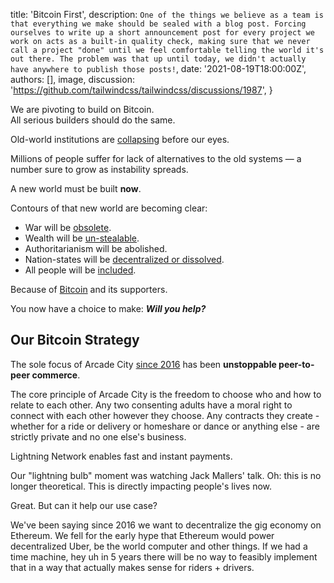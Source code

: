 
  title: 'Bitcoin First',
  description: `One of the things we believe as a team is that everything we make should be sealed with a blog post. Forcing ourselves to write up a short announcement post for every project we work on acts as a built-in quality check, making sure that we never call a project "done" until we feel comfortable telling the world it's out there. The problem was that up until today, we didn't actually have anywhere to publish those posts!`,
  date: '2021-08-19T18:00:00Z',
  authors: [],
  image,
  discussion: 'https://github.com/tailwindcss/tailwindcss/discussions/1987',
}

<p className='text-center italic text-xl leading-relaxed'>
  We are pivoting to build on Bitcoin.
  <br />
  All serious builders should do the same.
</p>

Old-world institutions are [collapsing](https://twitter.com/prestonjbyrne/status/1426546297050472454) before our eyes.

Millions of people suffer for lack of alternatives to the old systems &mdash; a number sure to grow as instability spreads.

A new world must be built **now**.

Contours of that new world are becoming clear:

- War will be [obsolete](https://twitter.com/JasonPLowery/status/1427357440773918720).
- Wealth will be [un-stealable](https://twitter.com/MsHodl/status/1426556209339912197).
- Authoritarianism will be <Link href='/blog/antidote'>abolished</Link>.
- Nation-states will be [decentralized or dissolved](https://twitter.com/woonomic/status/1427172525100912640).
- All people will be [included](https://twitter.com/jack/status/1426521682538344451).

Because of [Bitcoin](https://bitcoin.org/) and its supporters.

You now have a choice to make: **_Will you help?_**

## Our Bitcoin Strategy

The sole focus of Arcade City [since 2016](https://blog.arcade.city/celebrating-three-years-of-arcade-city-19cb44ee26fd)
has been **unstoppable peer-to-peer commerce**.

The core principle of Arcade City is the freedom to choose who and how to relate
to each other. Any two consenting adults have a moral right to connect
with each other however they choose. Any contracts they create - whether for a ride or
delivery or homeshare or dance or anything else - are strictly private and no one else's
business.

Lightning Network enables fast and instant payments.

Our "lightning bulb" moment was watching Jack Mallers' talk. Oh: this is no longer
theoretical. This is directly impacting people's lives now.

Great. But can it help our use case?

We've been saying since 2016 we want to decentralize the gig economy on Ethereum.
We fell for the early hype that Ethereum would power decentralized Uber, be the world
computer and other things. If we had a time machine, hey uh in 5 years there will be
no way to feasibly implement that in a way that actually makes sense for riders + drivers.
